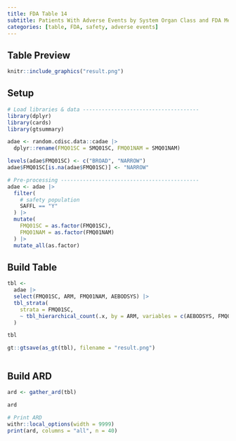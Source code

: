 ```yaml
---
title: FDA Table 14
subtitle: Patients With Adverse Events by System Organ Class and FDA Medical Query, Safety Population, Pooled Analyses
categories: [table, FDA, safety, adverse events]
---
```


::: panel-tabset
## Table Preview

```r
knitr::include_graphics("result.png")
```

## Setup

```r
# Load libraries & data -------------------------------------
library(dplyr)
library(cards)
library(gtsummary)

adae <- random.cdisc.data::cadae |>
  dplyr::rename(FMQ01SC = SMQ01SC, FMQ01NAM = SMQ01NAM)

levels(adae$FMQ01SC) <- c("BROAD", "NARROW")
adae$FMQ01SC[is.na(adae$FMQ01SC)] <- "NARROW"

# Pre-processing --------------------------------------------
adae <- adae |>
  filter(
    # safety population
    SAFFL == "Y"
  ) |>
  mutate(
    FMQ01SC = as.factor(FMQ01SC),
    FMQ01NAM = as.factor(FMQ01NAM)
  ) |>
  mutate_all(as.factor)
```

## Build Table

```r
tbl <-
  adae |>
  select(FMQ01SC, ARM, FMQ01NAM, AEBODSYS) |>
  tbl_strata(
    strata = FMQ01SC,
    ~ tbl_hierarchical_count(.x, by = ARM, variables = c(AEBODSYS, FMQ01NAM))
  )

tbl
```

```r
gt::gtsave(as_gt(tbl), filename = "result.png")
```

```r
```

## Build ARD

```r
ard <- gather_ard(tbl)

ard
```

```r
# Print ARD
withr::local_options(width = 9999)
print(ard, columns = "all", n = 40)
```
:::
